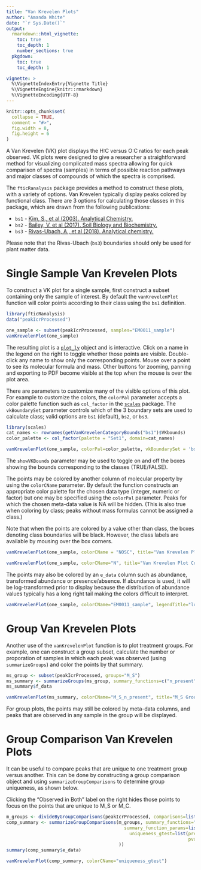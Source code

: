 ```yaml
---
title: "Van Krevelen Plots"
author: "Amanda White"
date: "`r Sys.Date()`"
output: 
  rmarkdown::html_vignette:
    toc: true
    toc_depth: 1
    number_sections: true
  pkgdown:
    toc: true
    toc_depth: 1

vignette: >
  %\VignetteIndexEntry{Vignette Title}
  %\VignetteEngine{knitr::rmarkdown}
  %\VignetteEncoding{UTF-8}
---
```


```r
knitr::opts_chunk$set(
  collapse = TRUE,
  comment = "#>",
  fig.width = 8, 
  fig.height = 6
)
```

A Van Krevelen (VK) plot displays the H:C versus O:C ratios for each peak observed. VK plots were designed to give a researcher a straightforward method for visualizing complicated mass spectra allowing for quick comparison of spectra (samples) in terms of possible reaction pathways and major classes of compounds of which the spectra is comprised.

The `fticRanalysis` package 
provides a method to construct these plots, with a variety of options. Van Krevelen typically display peaks 
colored by functional class. There are 3 options for calculating those classes in this package, which are drawn
from the following publications:

* `bs1` - [Kim, S., et al (2003). Analytical Chemistry.](https://dx.doi.org/10.1021/ac034415p){target="_blank"}
* `bs2` - [Bailey, V. et al (2017). Soil Biology and Biochemistry.](https://dx.doi.org/10.1016/j.soilbio.2016.11.025){target="_blank"}
* `bs3` - [Rivas-Ubach, A., et al (2018). Analytical chemistry.](https://dx.doi.org/10.1021/acs.analchem.8b00529){target="_blank"}

Please note that the Rivas-Ubach (`bs3`) boundaries should only be used for plant matter data. 

# Single Sample Van Krevelen Plots

To construct a VK plot for a single sample, first construct a subset containing only the sample of interest. By default the `vanKrevelenPlot` function will color points according to their class using the `bs1` definition.

```r
library(fticRanalysis)
data("peakIcrProcessed")

one_sample <- subset(peakIcrProcessed, samples="EM0011_sample")
vanKrevelenPlot(one_sample)
```

The resulting plot is a [`plot_ly`](https://cran.r-project.org/package=plotly) object and is interactive. Click on a name in the legend on the right to toggle whether those points are visible. Double-click any name to show only the corresponding points. Mouse over a point to see its molecular formula and mass. Other buttons for zooming, panning and exporting to PDF become visible at the top when the mouse is over the plot area.

There are parameters to customize many of the visible options of this plot. For example to customize the colors, the `colorPal` parameter accepts a color palette function such as `col_factor` in the [`scales`](https://cran.r-project.org/package=scales) package. The `vkBoundarySet` parameter controls which of the 3 boundary sets are used to calculate class; valid options are `bs1` (default), `bs2`, or `bs3`.

```r
library(scales)
cat_names <- rownames(getVanKrevelenCategoryBounds("bs1")$VKbounds)
color_palette <- col_factor(palette = "Set1", domain=cat_names)

vanKrevelenPlot(one_sample, colorPal=color_palette, vkBoundarySet = 'bs2')
```

The `showVKBounds` parameter may be used to toggle on and off the boxes showing the bounds corresponding to the classes (TRUE/FALSE).

The points may be colored by another column of molecular property by using the `colorCName` parameter. By default the function constructs an appropriate color palette for the chosen data type (integer, numeric or factor) but one may be specified using the `colorPal` parameter. Peaks for which the chosen meta-data value is NA will be hidden. (This is also true when coloring by class; peaks without mass formulas cannot be assigned a class.)

Note that when the points are colored by a value other than class, the boxes denoting class boundaries will be black. However, the class labels are available by mousing over the box corners.

```r
vanKrevelenPlot(one_sample, colorCName = "NOSC", title="Van Krevelen Plot Colored by NOSC Value")
```

```r
vanKrevelenPlot(one_sample, colorCName="N", title="Van Krevelen Plot Colored by Number of N")
```

The points may also be colored by an `e_data` column such as abundance, transformed abundance or presence/absence. If abundance is used, it will be log-transformed prior to display because the distribution of abundance values typically has a long right tail making the colors difficult to interpret. 

```r
vanKrevelenPlot(one_sample, colorCName="EM0011_sample", legendTitle="log(Abundance)")
```


# Group Van Krevelen Plots

Another use of the `vanKrevelenPlot` function is to plot treatment groups. For example, one can construct a group subset, calculate the number or proporation of samples in which each peak was observed (using `summarizeGroups`) and color the points by that summary.

```r
ms_group <- subset(peakIcrProcessed, groups="M_S")
ms_summary <- summarizeGroups(ms_group, summary_functions=c("n_present", "prop_present"))
ms_summary$f_data
```

```r
vanKrevelenPlot(ms_summary, colorCName="M_S_n_present", title="M_S Group Colored by Number of Times Observed")
```

For group plots, the points may still be colored by meta-data columns, and peaks that are observed in any sample in the group will be displayed.

# Group Comparison Van Krevelen Plots

It can be useful to compare peaks that are unique to one treatment group versus another. This can be done by constructing a group comparison object and using `summarizeGroupComparisons` to determine group uniqueness, as shown below.

Clicking the "Observed in Both" label on the right hides those points to focus on the points that are unique to M_S or M_C.

```r
m_groups <- divideByGroupComparisons(peakIcrProcessed, comparisons=list(c("M_S", "M_C")))[[1]]$value
comp_summary <- summarizeGroupComparisons(m_groups, summary_functions="uniqueness_gtest", 
                                            summary_function_params=list(
                                              uniqueness_gtest=list(pres_fn="nsamps", pres_thresh=2,
                                                                    pvalue_thresh=0.05)
                                          ))
summary(comp_summary$e_data)

vanKrevelenPlot(comp_summary, colorCName="uniqueness_gtest") 
```

